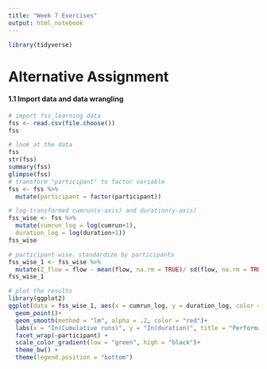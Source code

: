 ```yaml
---
title: "Week 7 Exercises"
output: html_notebook
---
```


```r
library(tidyverse)
```

# Alternative Assignment 

#### 1.1 Import data and data wrangling

```r
# import fss_learning data
fss <- read.csv(file.choose())
fss
```

```r
# look at the data
fss
str(fss)
summary(fss)
glimpse(fss)
# transform "participant" to factor variable
fss <- fss %>% 
  mutate(participant = factor(participant))
```


```r
# log-transformed cumrun(x-axis) and duration(y-axis)
fss_wise <- fss %>%
  mutate(cumrun_log = log(cumrun+1), 
  duration_log = log(duration+1))
fss_wise
```
```r
# participant-wise，standardize by participants
fss_wise_1 <- fss_wise %>%
  mutate(Z_flow = flow - mean(flow, na.rm = TRUE)/ sd(flow, na.rm = TRUE)) 
fss_wise_1
```


```r
# plot the results
library(ggplot2)
ggplot(data = fss_wise_1, aes(x = cumrun_log, y = duration_log, color = Z_flow))+
  geom_point()+
  geom_smooth(method = "lm", alpha = .2, color = "red")+
  labs(x = "In(Cumulative runs)", y = "In(duration)", title = "Performance in CogCarSim")+
  facet_wrap(~participant) +
  scale_color_gradient(low = "green", high = "black")+
  theme_bw() +
  theme(legend.position = "bottom")
```

